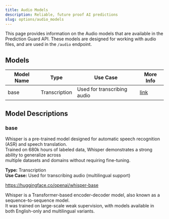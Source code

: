 ```yaml
---
title: Audio Models
description: Reliable, future proof AI predictions
slug: options/audio_models
---
```


This page provides information on the Audio models that are available in the Prediction Guard API.
These models are designed for working with audio files, and are used in the `/audio` endpoint.

## Models

| Model Name  | Type          | Use Case                      | More Info                            |
| ----------- | ------------- | ----------------------------- | -------------------------------------|
| base        | Transcription | Used for transcribing audio   | [link](/options/audio_models#base)   |

## Model Descriptions

### base

Whisper is a pre-trained model designed for automatic speech recognition (ASR) and speech translation.  
Trained on 680k hours of labeled data, Whisper demonstrates a strong ability to generalize across  
multiple datasets and domains without requiring fine-tuning.  

**Type:** Transcription\
**Use Case:** Used for transcribing audio (multilingual support) 

https://huggingface.co/openai/whisper-base

Whisper is a Transformer-based encoder-decoder model, also known as a sequence-to-sequence model.  
It was trained on large-scale weak supervision, with models available in both English-only and multilingual variants.  
